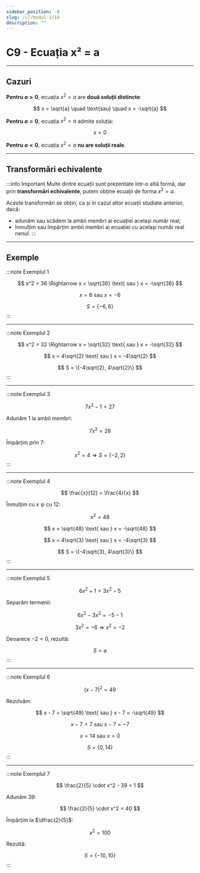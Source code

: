 ```yaml
---
sidebar_position: -8
slug: /c7/modul-1/14
description: ""
---
```


# C9 - Ecuația x² = a

---

## Cazuri

**Pentru $a > 0$**, ecuația $x^2 = a$ are **două soluții distincte**:

$$
x = \sqrt{a} \quad \text{sau} \quad x = -\sqrt{a}
$$

**Pentru $a = 0$**, ecuația $x^2 = a$ admite soluția:

$$
x = 0
$$

**Pentru $a < 0$**, ecuația $x^2 = a$ **nu are soluții reale**.

---

## Transformări echivalente

:::info Important
Multe dintre ecuații sunt prezentate într-o altă formă, dar prin **transformări echivalente**, putem obține ecuații de forma $x^2 = a$.

Aceste transformări se obțin, ca și în cazul altor ecuații studiate anterior, dacă:

- adunăm sau scădem la ambii membri ai ecuației același număr real;  
- înmulțim sau împărțim ambii membri ai ecuației cu același număr real nenul.
:::

---

## Exemple

:::note Exemplul 1

$$
x^2 = 36 \Rightarrow x = \sqrt{36} \text{ sau } x = -\sqrt{36}
$$

$$
x = 6 \text{ sau } x = -6
$$

$$
S = \{-6, 6\}
$$
:::

---

:::note Exemplul 2

$$
x^2 = 32 \Rightarrow x = \sqrt{32} \text{ sau } x = -\sqrt{32}
$$

$$
x = 4\sqrt{2} \text{ sau } x = -4\sqrt{2}
$$

$$
S = \{-4\sqrt{2}, 4\sqrt{2}\}
$$
:::

---

:::note Exemplul 3

$$
7x^2 - 1 = 27
$$

Adunăm 1 la ambii membri:

$$
7x^2 = 28
$$

Împărțim prin 7:

$$
x^2 = 4 \Rightarrow S = \{-2, 2\}
$$
:::

---

:::note Exemplul 4

$$
\frac{x}{12} = \frac{4}{x}
$$

Înmulțim cu $x$ și cu 12:

$$
x^2 = 48
$$

$$
x = \sqrt{48} \text{ sau } x = -\sqrt{48}
$$

$$
x = 4\sqrt{3} \text{ sau } x = -4\sqrt{3}
$$

$$
S = \{-4\sqrt{3}, 4\sqrt{3}\}
$$
:::

---

:::note Exemplul 5

$$
6x^2 + 1 = 3x^2 - 5
$$

Separăm termenii:

$$
6x^2 - 3x^2 = -5 - 1
$$

$$
3x^2 = -6 \Rightarrow x^2 = -2
$$

Deoarece $-2 < 0$, rezultă:

$$
S = \varnothing
$$
:::

---

:::note Exemplul 6

$$
(x - 7)^2 = 49
$$

Rezolvăm:

$$
x - 7 = \sqrt{49} \text{ sau } x - 7 = -\sqrt{49}
$$

$$
x - 7 = 7 \text{ sau } x - 7 = -7
$$

$$
x = 14 \text{ sau } x = 0
$$

$$
S = \{0, 14\}
$$
:::

---

:::note Exemplul 7

$$
\frac{2}{5} \cdot x^2 - 39 = 1
$$

Adunăm 39:

$$
\frac{2}{5} \cdot x^2 = 40
$$

Împărțim la $\dfrac{2}{5}$:

$$
x^2 = 100
$$

Rezultă:

$$
S = \{-10, 10\}
$$
:::
